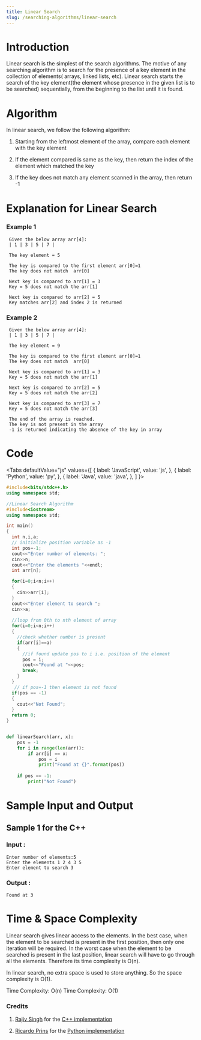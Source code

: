 ```yaml
---
title: Linear Search
slug: /searching-algorithms/linear-search
---
```


# Introduction

Linear search is the simplest of the search algorithms. The motive of any searching algorithm is to search for the presence of a key element in the collection of elements( arrays, linked lists, etc). Linear search starts the search of the key element(the element whose presence in the given list is to be searched) sequentially, from the beginning to the list until it is found. 

# Algorithm

In linear search, we follow the following algorithm:

1. Starting from the leftmost element of the array, compare each element with the key element

2. If the element compared is same as the key, then return the index of the element which matched the key

3. If the key does not match any element scanned in the array, then return -1


# Explanation for Linear Search

### Example 1

```
 Given the below array arr[4]:        
 | 1 | 3 | 5 | 7 |

 The key element = 5

 The key is compared to the first element arr[0]=1
 The key does not match  arr[0]

 Next key is compared to arr[1] = 3
 Key = 5 does not match the arr[1]

 Next key is compared to arr[2] = 5
 Key matches arr[2] and index 2 is returned

```
### Example 2

```
 Given the below array arr[4]:        
 | 1 | 3 | 5 | 7 |

 The key element = 9

 The key is compared to the first element arr[0]=1
 The key does not match  arr[0]

 Next key is compared to arr[1] = 3
 Key = 5 does not match the arr[1]

 Next key is compared to arr[2] = 5
 Key = 5 does not match the arr[2]
 
 Next key is compared to arr[3] = 7
 Key = 5 does not match the arr[3]

 The end of the array is reached. 
 The key is not present in the array
 -1 is returned indicating the absence of the key in array 

```

# Code


<Tabs
  defaultValue="js"
  values={[
    { label: 'JavaScript', value: 'js', },
    { label: 'Python', value: 'py', },
    { label: 'Java', value: 'java', },
  ]
}>
<TabItem value="cpp">

```cpp
#include<bits/stdc++.h>
using namespace std;

//Linear Search Algorithm
#include<iostream>
using namespace std;

int main()
{
  int n,i,a;
  // initialize position variable as -1
  int pos=-1;    
  cout<<"Enter number of elements: ";
  cin>>n;
  cout<<"Enter the elements "<<endl;
  int arr[n];

  for(i=0;i<n;i++)
  {
    cin>>arr[i];
  }
  cout<<"Enter element to search ";
  cin>>a;
  
  //loop from 0th to nth element of array
  for(i=0;i<n;i++)    
  {
    //check whether number is present
    if(arr[i]==a)       
    {
      //if found update pos to i i.e. position of the element
      pos = i;       
      cout<<"Found at "<<pos;
      break;       
    }
  }
   // if pos=-1 then element is not found
  if(pos == -1)   
  {
    cout<<"Not Found";
  }
  return 0;
}

```
</TabItem>

<TabItem value="py">

```python   

def linearSearch(arr, x):
    pos = -1
    for i in range(len(arr)):
        if arr[i] == x:
            pos = i
            print("Found at {}".format(pos))
            
    if pos == -1:
        print("Not Found")

```
</TabItem>
<Tabs>

# Sample Input and Output


## Sample 1 for the C++

### Input :

```
Enter number of elements:5
Enter the elements 1 2 4 3 5
Enter element to search 3
```
### Output :

```
Found at 3

```

# Time & Space Complexity

Linear search gives linear access to the elements. In the best case, when the element to be searched is present in the first position, then only one iteration will be required. In the worst case when the element to be searched is present in the last position, linear search will have to go through all the elements. Therefore its time complexity is O(n).

In linear search, no extra space is used to store anything. So the space complexity is O(1).

Time Complexity: O(n)
Time Complexity: O(1)



### Credits
1. [Rajiv Singh](https://github.com/iamrajiv) for the [C++ implementation](https://github.com/TesseractCoding/NeoAlgo/blob/master/C-Plus-Plus/search/Linear_Search.cpp)

2. [Ricardo Prins](https://github.com/ricardoprins) for the [Python implementation](https://github.com/TesseractCoding/NeoAlgo/blob/master/Python/search/Linear_Search.py)

